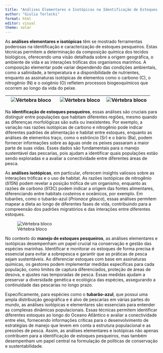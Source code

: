 ```yaml
---
title: "Análises Elementares e Isotópicas na Identificação de Estoques Pesqueiros"
author: "Giulia Terlecki"
format: html
editor: visual
theme: solar
---
```


As **análises elementares e isotópicas** têm se mostrado ferramentas poderosas na identificação e caracterização de estoques pesqueiros. Estas técnicas permitem a determinação da composição química dos tecidos biológicos, oferecendo uma visão detalhada sobre a origem geográfica, o ambiente de vida e as interações tróficas dos organismos marinhos. A composição elementar pode variar dependendo das condições ambientais, como a salinidade, a temperatura e a disponibilidade de nutrientes, enquanto as assinaturas isotópicas de elementos como o carbono (C), o nitrogênio (N) e o oxigênio (O) refletem processos biogeoquímicos que ocorrem ao longo da vida do peixe.

| ![Vértebra bloco](stockarea.jpg) | ![Vértebra bloco](grupo2.png) | ![Vértebra bloco](group22.png) |
|----------------------------------|-------------------------------|--------------------------------|


Na **identificação de estoques pesqueiros**, essas análises são cruciais para distinguir entre populações que habitam diferentes regiões, mesmo quando as diferenças morfológicas são sutis ou inexistentes. Por exemplo, a variação nas razões isotópicas de carbono e nitrogênio pode indicar diferentes padrões de alimentação e habitat entre estoques, enquanto as análises de elementos traço, como o estrôncio (Sr) e o bário (Ba), podem fornecer informações sobre as águas onde os peixes passaram a maior parte de suas vidas. Esses dados são fundamentais para o manejo sustentável das pescarias, pois ajudam a identificar quais populações estão sendo exploradas e a avaliar a conectividade entre diferentes áreas de pesca.

As **análises isotópicas**, em particular, oferecem insights valiosos sobre as interações tróficas e o uso de habitat. As razões isotópicas de nitrogênio (δ15N) podem revelar a posição trófica de um organismo, enquanto as razões de carbono (δ13C) podem indicar a origem das fontes alimentares, diferenciando entre habitats costeiros e oceânicos, por exemplo. Em tubarões, como o tubarão-azul (*Prionace glauca*), essas análises permitem mapear a dieta ao longo de diferentes fases de vida, contribuindo para a compreensão dos padrões migratórios e das interações entre diferentes estoques.

![Vértebra bloco](trofico.jpg)

No contexto do **manejo de estoques pesqueiros**, as análises elementares e isotópicas desempenham um papel crucial na conservação e gestão das espécies marinhas. Identificar e monitorar os estoques de forma precisa é essencial para evitar a sobrepesca e garantir que as práticas de pesca sejam sustentáveis. Ao diferenciar estoques com base em assinaturas químicas, os gestores podem implementar medidas específicas para cada população, como limites de captura diferenciados, proteção de áreas de desova, e ajustes nas temporadas de pesca. Essas medidas ajudam a preservar a diversidade genética e ecológica das espécies, assegurando a continuidade das pescarias no longo prazo.

Especificamente, para espécies como o **tubarão-azul**, que possui uma ampla distribuição geográfica e é alvo de pescarias em várias partes do mundo, as análises isotópicas e elementares são essenciais para entender as complexas dinâmicas populacionais. Essas técnicas permitem identificar diferentes estoques ao longo do Oceano Atlântico e avaliar a conectividade entre eles, fornecendo informações críticas para o desenvolvimento de estratégias de manejo que levem em conta a estrutura populacional e as pressões de pesca. Assim, as análises elementares e isotópicas não apenas contribuem para a identificação de estoques pesqueiros, mas também desempenham um papel central na formulação de políticas de conservação e sustentabilidade.
